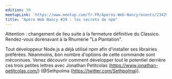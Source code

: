 ```yaml
---
edition: 39
meetupLink: 'https://www.meetup.com/fr-FR/Aperos-Web-Nancy/events/234293511/'
title: "Apéro Web Nancy #39 : les secrets de npm"
---
```


Attention : changement de lieu suite à la fermeture définitive du Classico. Rendez-vous dorénavant à la Rhumerie "La Plantation".

Tout développeur Node.js a déjà utilisé npm afin d'installer ses librairies préférées. Néanmoins, bon nombre d'options de cette commande sont méconnues. Venez découvrir comment développer tout le potentiel derrière ces trois petites lettres avec Jonathan Petitcolas (https://www.jonathan-petitcolas.com/) (@Sethpolma (https://twitter.com/Sethpolma)).